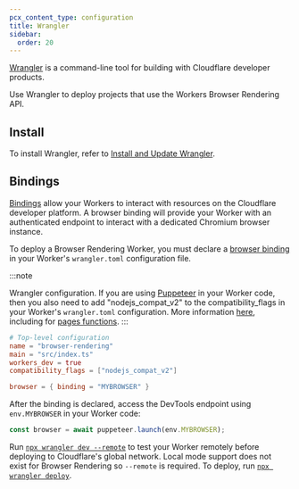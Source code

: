 ```yaml
---
pcx_content_type: configuration
title: Wrangler
sidebar:
  order: 20
---
```


[Wrangler](/workers/wrangler/) is a command-line tool for building with Cloudflare developer products.

Use Wrangler to deploy projects that use the Workers Browser Rendering API.

## Install

To install Wrangler, refer to [Install and Update Wrangler](/workers/wrangler/install-and-update/).

## Bindings

[Bindings](/workers/runtime-apis/bindings/) allow your Workers to interact with resources on the Cloudflare developer platform. A browser binding will provide your Worker with an authenticated endpoint to interact with a dedicated Chromium browser instance.

To deploy a Browser Rendering Worker, you must declare a [browser binding](/workers/runtime-apis/bindings/) in your Worker's `wrangler.toml` configuration file.

:::note

Wrangler configuration. If you are using [Puppeteer](/browser-rendering/platform/puppeteer/) in your Worker code, then you also need to add "nodejs_compat_v2" to the compatibility_flags in your Worker's `wrangler.toml` configuration. More information [here](/workers/runtime-apis/nodejs/#enable-nodejs-with-workers), including for [pages functions](/workers/runtime-apis/nodejs/#enable-nodejs-with-pages-functions).
:::

```toml
# Top-level configuration
name = "browser-rendering"
main = "src/index.ts"
workers_dev = true
compatibility_flags = ["nodejs_compat_v2"]

browser = { binding = "MYBROWSER" }
```

After the binding is declared, access the DevTools endpoint using `env.MYBROWSER` in your Worker code:

```javascript
const browser = await puppeteer.launch(env.MYBROWSER);
```

Run [`npx wrangler dev --remote`](/workers/wrangler/commands/#dev) to test your Worker remotely before deploying to Cloudflare's global network. Local mode support does not exist for Browser Rendering so `--remote` is required. To deploy, run [`npx wrangler deploy`](/workers/wrangler/commands/#deploy).
